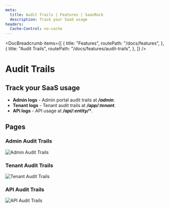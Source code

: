 ```yaml
---
meta:
  title: Audit Trails | Features | SaasRock
  description: Track your SaaS usage
headers:
  Cache-Control: no-cache
---
```



<DocBreadcrumb
  items={[
    {
      title: "Features",
      routePath: "/docs/features",
    },
    {
      title: "Audit Trails",
      routePath: "/docs/features/audit-trails",
    },
  ]}
/>

# Audit Trails

## Track your SaaS usage

- **Admin logs** - Admin portal audit trails at **_/admin_**.
- **Tenant logs** - Tenant audit trails at **_/app/:tenant_**.
- **APi logs** - API usage at **_/api/:entity/\*_**.

## Pages

### Admin Audit Trails

<img
  class="bg-gray-100 border-gray-500 border-2 border-dashed rounded-lg object-cover h-95"
  src="https://yahooder.sirv.com/saasrock/features/audit-trails/admin.png"
  alt="Admin Audit Trails"
/>

### Tenant Audit Trails

<img
  class="bg-gray-100 border-gray-500 border-2 border-dashed rounded-lg object-cover h-95"
  src="https://yahooder.sirv.com/saasrock/features/audit-trails/tenant.png"
  alt="Tenant Audit Trails"
/>

### API Audit Trails

<img
  class="bg-gray-100 border-gray-500 border-2 border-dashed rounded-lg object-cover h-95"
  src="https://yahooder.sirv.com/saasrock/features/audit-trails/api.png"
  alt="API Audit Trails"
/>
